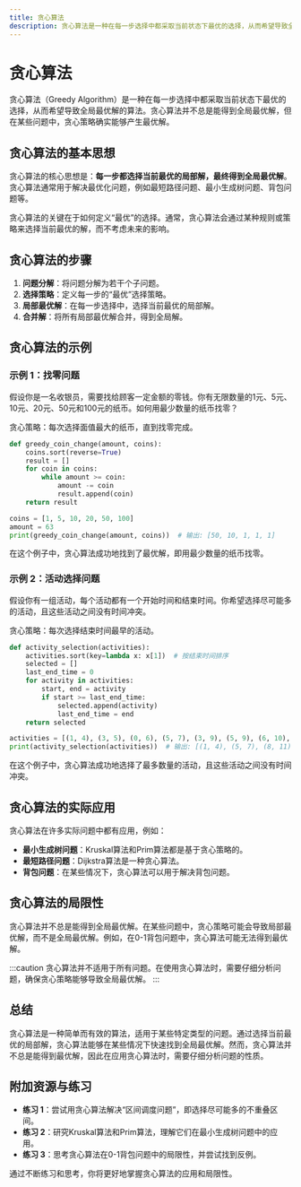```yaml
---
title: 贪心算法
description: 贪心算法是一种在每一步选择中都采取当前状态下最优的选择，从而希望导致全局最优解的算法。本文将通过清晰的解释、代码示例和实际案例，帮助初学者理解贪心算法的基本概念和应用。
---
```


# 贪心算法

贪心算法（Greedy Algorithm）是一种在每一步选择中都采取当前状态下最优的选择，从而希望导致全局最优解的算法。贪心算法并不总是能得到全局最优解，但在某些问题中，贪心策略确实能够产生最优解。

## 贪心算法的基本思想

贪心算法的核心思想是：**每一步都选择当前最优的局部解，最终得到全局最优解**。贪心算法通常用于解决最优化问题，例如最短路径问题、最小生成树问题、背包问题等。

贪心算法的关键在于如何定义“最优”的选择。通常，贪心算法会通过某种规则或策略来选择当前最优的解，而不考虑未来的影响。

## 贪心算法的步骤

1. **问题分解**：将问题分解为若干个子问题。
2. **选择策略**：定义每一步的“最优”选择策略。
3. **局部最优解**：在每一步选择中，选择当前最优的局部解。
4. **合并解**：将所有局部最优解合并，得到全局解。

## 贪心算法的示例

### 示例 1：找零问题

假设你是一名收银员，需要找给顾客一定金额的零钱。你有无限数量的1元、5元、10元、20元、50元和100元的纸币。如何用最少数量的纸币找零？

贪心策略：每次选择面值最大的纸币，直到找零完成。

```python
def greedy_coin_change(amount, coins):
    coins.sort(reverse=True)
    result = []
    for coin in coins:
        while amount >= coin:
            amount -= coin
            result.append(coin)
    return result

coins = [1, 5, 10, 20, 50, 100]
amount = 63
print(greedy_coin_change(amount, coins))  # 输出: [50, 10, 1, 1, 1]
```

在这个例子中，贪心算法成功地找到了最优解，即用最少数量的纸币找零。

### 示例 2：活动选择问题

假设你有一组活动，每个活动都有一个开始时间和结束时间。你希望选择尽可能多的活动，且这些活动之间没有时间冲突。

贪心策略：每次选择结束时间最早的活动。

```python
def activity_selection(activities):
    activities.sort(key=lambda x: x[1])  # 按结束时间排序
    selected = []
    last_end_time = 0
    for activity in activities:
        start, end = activity
        if start >= last_end_time:
            selected.append(activity)
            last_end_time = end
    return selected

activities = [(1, 4), (3, 5), (0, 6), (5, 7), (3, 9), (5, 9), (6, 10), (8, 11), (8, 12), (2, 14), (12, 16)]
print(activity_selection(activities))  # 输出: [(1, 4), (5, 7), (8, 11), (12, 16)]
```

在这个例子中，贪心算法成功地选择了最多数量的活动，且这些活动之间没有时间冲突。

## 贪心算法的实际应用

贪心算法在许多实际问题中都有应用，例如：

- **最小生成树问题**：Kruskal算法和Prim算法都是基于贪心策略的。
- **最短路径问题**：Dijkstra算法是一种贪心算法。
- **背包问题**：在某些情况下，贪心算法可以用于解决背包问题。

## 贪心算法的局限性

贪心算法并不总是能得到全局最优解。在某些问题中，贪心策略可能会导致局部最优解，而不是全局最优解。例如，在0-1背包问题中，贪心算法可能无法得到最优解。

:::caution
贪心算法并不适用于所有问题。在使用贪心算法时，需要仔细分析问题，确保贪心策略能够导致全局最优解。
:::

## 总结

贪心算法是一种简单而有效的算法，适用于某些特定类型的问题。通过选择当前最优的局部解，贪心算法能够在某些情况下快速找到全局最优解。然而，贪心算法并不总是能得到最优解，因此在应用贪心算法时，需要仔细分析问题的性质。

## 附加资源与练习

- **练习 1**：尝试用贪心算法解决“区间调度问题”，即选择尽可能多的不重叠区间。
- **练习 2**：研究Kruskal算法和Prim算法，理解它们在最小生成树问题中的应用。
- **练习 3**：思考贪心算法在0-1背包问题中的局限性，并尝试找到反例。

通过不断练习和思考，你将更好地掌握贪心算法的应用和局限性。